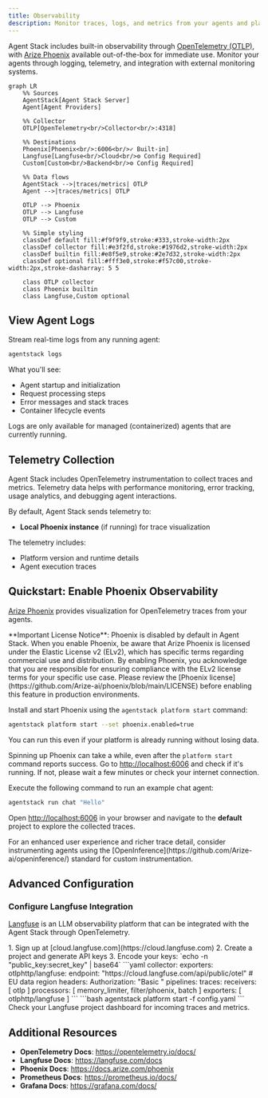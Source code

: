 ```yaml
---
title: Observability
description: Monitor traces, logs, and metrics from your agents and platform
---
```


Agent Stack includes built-in observability through [OpenTelemetry (OTLP)](https://opentelemetry.io/), with [Arize Phoenix](https://docs.arize.com/phoenix) available out-of-the-box for immediate use. Monitor your agents through logging, telemetry, and integration with external monitoring systems.

```mermaid
graph LR
    %% Sources
    AgentStack[Agent Stack Server] 
    Agent[Agent Providers]
    
    %% Collector
    OTLP[OpenTelemetry<br/>Collector<br/>:4318]
    
    %% Destinations
    Phoenix[Phoenix<br/>:6006<br/>✓ Built-in]
    Langfuse[Langfuse<br/>Cloud<br/>⚙ Config Required]
    Custom[Custom<br/>Backend<br/>⚙ Config Required]
    
    %% Data flows
    AgentStack -->|traces/metrics| OTLP
    Agent -->|traces/metrics| OTLP
    
    OTLP --> Phoenix
    OTLP --> Langfuse
    OTLP --> Custom
    
    %% Simple styling
    classDef default fill:#f9f9f9,stroke:#333,stroke-width:2px
    classDef collector fill:#e3f2fd,stroke:#1976d2,stroke-width:2px
    classDef builtin fill:#e8f5e9,stroke:#2e7d32,stroke-width:2px
    classDef optional fill:#fff3e0,stroke:#f57c00,stroke-width:2px,stroke-dasharray: 5 5
    
    class OTLP collector
    class Phoenix builtin
    class Langfuse,Custom optional
```

## View Agent Logs

Stream real-time logs from any running agent:
```bash
agentstack logs
```

What you'll see:
- Agent startup and initialization
- Request processing steps
- Error messages and stack traces
- Container lifecycle events

<Note>
  Logs are only available for managed (containerized) agents that are currently running.
</Note>

## Telemetry Collection

Agent Stack includes OpenTelemetry instrumentation to collect traces and metrics. Telemetry data helps with performance monitoring, error tracking, usage analytics, and debugging agent interactions.

By default, Agent Stack sends telemetry to:
- **Local Phoenix instance** (if running) for trace visualization

The telemetry includes:
- Platform version and runtime details
- Agent execution traces

## Quickstart: Enable Phoenix Observability

[Arize Phoenix](https://phoenix.arize.com/) provides visualization for OpenTelemetry traces from your agents.

<Warning>
  **Important License Notice**: Phoenix is disabled by default in Agent Stack. When you enable Phoenix, be aware that Arize Phoenix is licensed under the Elastic License v2 (ELv2), which has specific terms regarding commercial use and distribution. By enabling Phoenix, you acknowledge that you are responsible for ensuring compliance with the ELv2 license terms for your specific use case. Please review the [Phoenix license](https://github.com/Arize-ai/phoenix/blob/main/LICENSE) before enabling this feature in production environments.
</Warning>

<Steps>
   <Step title="Install and Enable Arize Phoenix">

Install and start Phoenix using the `agentstack platform start` command:
```sh
agentstack platform start --set phoenix.enabled=true
```

You can run this even if your platform is already running without losing data.

   </Step>
   <Step title="Check if Phoenix is running">

Spinning up Phoenix can take a while, even after the `platform start` command reports success. Go to [http://localhost:6006](http://localhost:6006) and check if it's running. If not, please wait a few minutes or check your internet connection.

   </Step>
   <Step title="Run Agent with Phoenix">

Execute the following command to run an example chat agent:
```sh
agentstack run chat "Hello"
```

   </Step>
   <Step title="View Traces in Phoenix">

Open [http://localhost:6006](http://localhost:6006) in your browser and navigate to the **default** project to explore the collected traces.

   </Step>
</Steps>

<Tip>
  For an enhanced user experience and richer trace detail, consider instrumenting agents using the [OpenInference](https://github.com/Arize-ai/openinference/) standard for custom instrumentation.
</Tip>

## Advanced Configuration

### Configure Langfuse Integration

[Langfuse](https://langfuse.com/) is an LLM observability platform that can be integrated with the Agent Stack through OpenTelemetry.

<Steps>
<Step title="Get Langfuse credentials">
1. Sign up at [cloud.langfuse.com](https://cloud.langfuse.com)
2. Create a project and generate API keys
3. Encode your keys: `echo -n "public_key:secret_key" | base64`
</Step>
<Step title="Create a configuration file (config.yaml):">
```yaml
collector:
  exporters:
    otlphttp/langfuse:
      endpoint: "https://cloud.langfuse.com/api/public/otel" # EU data region
      headers:
        Authorization: "Basic <auth-string>"
  pipelines:
    traces:
      receivers: [ otlp ]
      processors: [ memory_limiter, filter/phoenix, batch ]
      exporters: [ otlphttp/langfuse ]
```
</Step>
<Step title="Start the platform with the configuration">
```bash
agentstack platform start -f config.yaml
```
</Step>
<Step title="Access Langfuse UI">
Check your Langfuse project dashboard for incoming traces and metrics.
</Step>
</Steps>

## Additional Resources

- **OpenTelemetry Docs**: https://opentelemetry.io/docs/
- **Langfuse Docs**: https://langfuse.com/docs
- **Phoenix Docs**: https://docs.arize.com/phoenix
- **Prometheus Docs**: https://prometheus.io/docs/
- **Grafana Docs**: https://grafana.com/docs/

